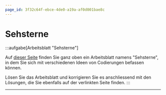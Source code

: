 ```yaml
---
page_id: 3f32c64f-ebce-4de0-a19a-af0d001bae8c
---
```


# Sehsterne

:::aufgabe[Arbeitsblatt "Sehsterne"]

<TaskState id="0eccaa4d-40ce-4800-bd1a-3385d3d5759f" />

Auf [dieser Seite](https://informatik.mygymer.ch/base/?page=code/3-text/6-exercises/) finden Sie ganz oben ein Arbeitsblatt namens "Sehsterne", in dem Sie sich mit verschiedenen Ideen von Codierungen befassen können.

Lösen Sie das Arbeitsblatt und korrigieren Sie es anschliessend mit den Lösungen, die Sie ebenfalls auf der verlinkten Seite finden. :::

---
